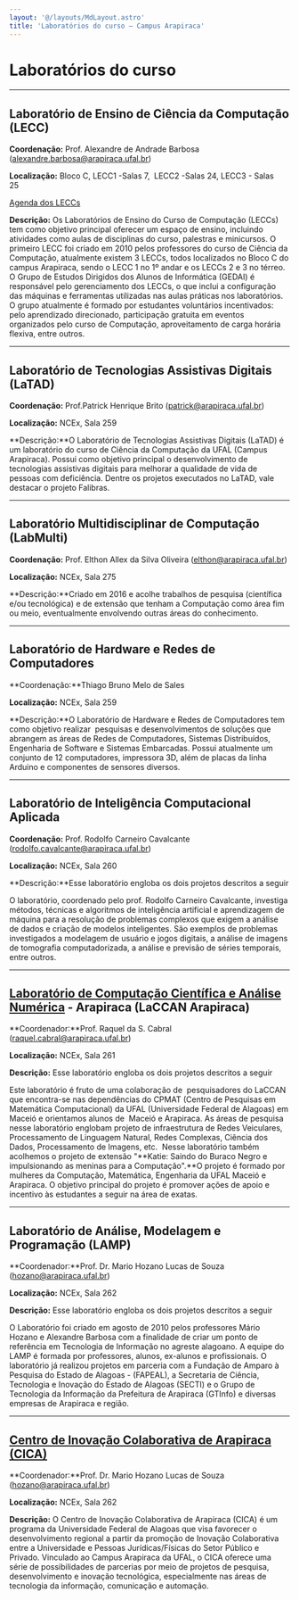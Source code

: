 ```yaml
---
layout: '@/layouts/MdLayout.astro'
title: 'Laboratórios do curso — Campus Arapiraca'
---
```




Laboratórios do curso
=====================









---


Laboratório de Ensino de Ciência da Computação (LECC)
-----------------------------------------------------


**Coordenação:** Prof. Alexandre de Andrade Barbosa (alexandre.barbosa@arapiraca.ufal.br)


**Localização:** Bloco C, LECC1 -Salas 7,  LECC2 -Salas 24, LECC3 - Salas 25  


[Agenda dos LECCs](../documentos/agenda-dos-leccs)


**Descrição:** Os Laboratórios de Ensino do Curso de Computação (LECCs) tem como objetivo principal oferecer um espaço de ensino, incluindo atividades como aulas de disciplinas do curso, palestras e minicursos. O primeiro LECC foi criado em 2010 pelos professores do curso de Ciência da Computação, atualmente existem 3 LECCs, todos localizados no Bloco C do campus Arapiraca, sendo o LECC 1 no 1º andar e os LECCs 2 e 3 no térreo. O Grupo de Estudos Dirigidos dos Alunos de Informática (GEDAI) é responsável pelo gerenciamento dos LECCs, o que inclui a configuração das máquinas e ferramentas utilizadas nas aulas práticas nos laboratórios. O grupo atualmente é formado por estudantes voluntários incentivados: pelo aprendizado direcionado, participação gratuita em eventos organizados pelo curso de Computação, aproveitamento de carga horária flexiva, entre outros.




---


Laboratório de Tecnologias Assistivas Digitais (LaTAD)
------------------------------------------------------


**Coordenação:** Prof.Patrick Henrique Brito (patrick@arapiraca.ufal.br)


**Localização:** NCEx, Sala 259


**Descrição:**O Laboratório de Tecnologias Assistivas Digitais (LaTAD) é um laboratório do curso de Ciência da Computação da UFAL (Campus Arapiraca). Possui como objetivo principal o desenvolvimento de tecnologias assistivas digitais para melhorar a qualidade de vida de pessoas com deficiência. Dentre os projetos executados no LaTAD, vale destacar o projeto Falibras.




---


Laboratório Multidisciplinar de Computação (LabMulti)
-----------------------------------------------------


**Coordenação:** Prof. Elthon Allex da Silva Oliveira (elthon@arapiraca.ufal.br)


**Localização:** NCEx, Sala 275


**Descrição:**Criado em 2016 e acolhe trabalhos de pesquisa (científica e/ou tecnológica) e de extensão que tenham a Computação como área fim ou meio, eventualmente envolvendo outras áreas do conhecimento. 




---


Laboratório de Hardware e Redes de Computadores
-----------------------------------------------


**Coordenação:**Thiago Bruno Melo de Sales


**Localização:** NCEx, Sala 259


**Descrição:**O Laboratório de Hardware e Redes de Computadores tem como objetivo realizar  pesquisas e desenvolvimentos de soluções que abrangem as áreas de Redes de Computadores, Sistemas Distribuídos, Engenharia de Software e Sistemas Embarcadas. Possui atualmente um conjunto de 12 computadores, impressora 3D, além de placas da linha Arduino e componentes de sensores diversos.  





---


Laboratório de Inteligência Computacional Aplicada
--------------------------------------------------


**Coordenação:** Prof. Rodolfo Carneiro Cavalcante (rodolfo.cavalcante@arapiraca.ufal.br)


**Localização:** NCEx, Sala 260


**Descrição:**Esse laboratório engloba os dois projetos descritos a seguir


O laboratório, coordenado pelo prof. Rodolfo Carneiro Cavalcante, investiga métodos, técnicas e algoritmos de inteligência artificial e aprendizagem de máquina para a resolução de problemas complexos que exigem a análise de dados e criação de modelos inteligentes. São exemplos de problemas investigados a modelagem de usuário e jogos digitais, a análise de imagens de tomografia computadorizada, a análise e previsão de séries temporais, entre outros.




---


[Laboratório de Computação Científica e Análise Numérica](https://sites.google.com/laccan.ufal.br/laccan/início?authuser=0) - Arapiraca (LaCCAN Arapiraca)
----------------------------------------------------------------------------------------------------------------------------------------------------------


**Coordenador:**Prof. Raquel da S. Cabral (raquel.cabral@arapiraca.ufal.br)


**Localização:** NCEx, Sala 261


**Descrição:** Esse laboratório engloba os dois projetos descritos a seguir


Este laboratório é fruto de uma colaboração de  pesquisadores do LaCCAN que encontra-se nas dependências do CPMAT (Centro de Pesquisas em Matemática Computacional) da UFAL (Universidade Federal de Alagoas) em Maceió e orientamos alunos de  Maceió e Arapiraca. As áreas de pesquisa nesse laboratório englobam projeto de infraestrutura de Redes Veiculares, Processamento de Linguagem Natural, Redes Complexas, Ciência dos Dados, Processamento de Imagens, etc.  Nesse laboratório também acolhemos o projeto de extensão "**Katie: Saindo do Buraco Negro e impulsionando as meninas para a Computação".**O projeto é formado por mulheres da Computação, Matemática, Engenharia da UFAL Maceió e Arapiraca. O objetivo principal do projeto é promover ações de apoio e incentivo às estudantes a seguir na área de exatas.




---



Laboratório de Análise, Modelagem e Programação (LAMP)
------------------------------------------------------


**Coordenador:**Prof. Dr. Mario Hozano Lucas de Souza (hozano@arapiraca.ufal.br)


**Localização:** NCEx, Sala 262


**Descrição:** Esse laboratório engloba os dois projetos descritos a seguir


O Laboratório foi criado em agosto de 2010 pelos professores Mário Hozano e Alexandre Barbosa com a finalidade de criar um ponto de referência em Tecnologia de Informação no agreste alagoano. A equipe do LAMP é formada por professores, alunos, ex-alunos e profissionais. O laboratório já realizou projetos em parceria com a Fundação de Amparo à Pesquisa do Estado de Alagoas - (FAPEAL), a Secretaria de Ciência, Tecnologia e Inovação do Estado de Alagoas (SECTI) e o Grupo de Tecnologia da Informação da Prefeitura de Arapiraca (GTInfo) e diversas empresas de Arapiraca e região. 




---


[Centro de Inovação Colaborativa de Arapiraca (CICA)](https://cica.arapiraca.ufal.br/)
--------------------------------------------------------------------------------------


**Coordenador:**Prof. Dr. Mario Hozano Lucas de Souza (hozano@arapiraca.ufal.br)


**Localização:** NCEx, Sala 262


**Descrição:** O Centro de Inovação Colaborativa de Arapiraca (CICA) é um programa da Universidade Federal de Alagoas que visa favorecer o desenvolvimento regional a partir da promoção de Inovação Colaborativa entre a Universidade e Pessoas Jurídicas/Físicas do Setor Público e Privado. Vinculado ao Campus Arapiraca da UFAL, o CICA oferece uma série de possibilidades de parcerias por meio de projetos de pesquisa, desenvolvimento e inovação tecnológica, especialmente nas áreas de tecnologia da informação, comunicação e automação.










